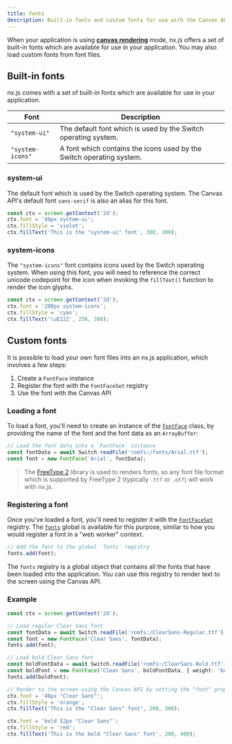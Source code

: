 ```yaml
---
title: Fonts
description: Built-in fonts and custom fonts for use with the Canvas API
---
```



When your application is using [**canvas rendering**](/runtime/rendering/canvas) mode,
nx.js offers a set of built-in fonts which are available for use in your application.
You may also load custom fonts from font files.

## Built-in fonts

nx.js comes with a set of built-in fonts which are available for use in your application.

| Font | Description |
| --- | --- |
| `"system-ui"` | The default font which is used by the Switch operating system. |
| `"system-icons"` | A font which contains the icons used by the Switch operating system. |

### system-ui

The default font which is used by the Switch operating system.
The Canvas API's default font `sans-serif` is also an alias for this font.

```typescript
const ctx = screen.getContext('2d');
ctx.font = '48px system-ui';
ctx.fillStyle = 'violet';
ctx.fillText('This is the "system-ui" font', 300, 300);
```

<Screenshot src={SystemUiScreenshot} />

### system-icons

The `"system-icons"` font contains icons used by the Switch operating system.
When using this font, you will need to reference the correct unicode codepoint for the icon
when invoking the `fillText()` function to render the icon glyphs.

```typescript
const ctx = screen.getContext('2d');
ctx.font = '200px system-icons';
ctx.fillStyle = 'cyan';
ctx.fillText('\uE122', 250, 300);
```

<Screenshot src={SystemIconsScreenshot} />

## Custom fonts

It is possible to load your own font files into an nx.js application, which involves a few steps:

1. Create a `FontFace` instance
1. Register the font with the `FontFaceSet` registry
1. Use the font with the Canvas API

### Loading a font

To load a font, you'll need to create an instance of the
[`FontFace`](/runtime/api/classes/FontFace) class,
by providing the name of the font and the font data as an `ArrayBuffer`:

```typescript
// Load the font data into a `FontFace` instance
const fontData = await Switch.readFile('romfs:/fonts/Arial.ttf');
const font = new FontFace('Arial', fontData);
```

> The [FreeType 2](https://freetype.org/) library is used to renders fonts,
> so any font file format which is supported by FreeType 2 (typically `.ttf`
> or `.otf`) will work with nx.js.

### Registering a font

Once you've loaded a font, you'll need to register it with the
[`FontFaceSet`](/runtime/api/classes/FontFaceSet) registry.
The [`fonts`](/runtime/api/variables/fonts) global is available for this purpose,
similar to how you would register a font in a "web worker" context.

```typescript
// Add the font to the global `fonts` registry
fonts.add(font);
```

The `fonts` registry is a global object that contains all the fonts that have been
loaded into the application. You can use this registry to render text to the screen
using the Canvas API.

### Example

```typescript title="src/main.ts"
const ctx = screen.getContext('2d');

// Load regular Clear Sans font
const fontData = await Switch.readFile('romfs:/ClearSans-Regular.ttf');
const font = new FontFace('Clear Sans', fontData);
fonts.add(font);

// Load bold Clear Sans font
const boldFontData = await Switch.readFile('romfs:/ClearSans-Bold.ttf');
const boldFont = new FontFace('Clear Sans', boldFontData, { weight: 'bold' });
fonts.add(boldFont);

// Render to the screen using the Canvas API by setting the "font" property
ctx.font = '48px "Clear Sans"';
ctx.fillStyle = 'orange';
ctx.fillText('This is the "Clear Sans" font', 200, 300);

ctx.font = 'bold 52px "Clear Sans"';
ctx.fillStyle = 'red';
ctx.fillText('This is the bold "Clear Sans" font', 200, 400);
```

<Screenshot src={CustomFontsScreenshot} />
